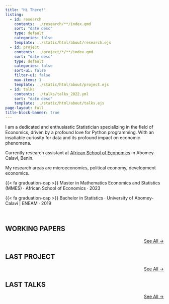 ```yaml
---
title: "Hi There!"
listing:
  - id: research
    contents: ../research/**/index.qmd
    sort: "date desc"
    type: default
    categories: false
    template: ../static/html/about/research.ejs
  - id: project
    contents: ../project/*/**/index.qmd
    sort: "date desc"
    type: default
    categories: false
    sort-ui: false
    filter-ui: false
    max-items: 1
    template: ../static/html/about/project.ejs
  - id: talks
    contents: ../talks/talks_2022.yml
    sort: "date desc"
    template: ../static/html/about/talks.ejs
page-layout: full
title-block-banner: true
---
```


I am a dedicated and enthusiastic Statistician specializing in the field of Economics, driven by a profound love for Python programming. With an insatiable curiosity for data and its profound impact on economic phenomena.

Currently research assistant at [African School of Economics](https://www.africanschoolofeconomics.com/) in Abomey-Calavi, Benin.

My research areas are microeconomics, political economy, development economics.


{{< fa graduation-cap >}} Master in Mathematics Economics and Statistics (MMES)  &#8729; African School of Economics  &#8729;  2023

{{< fa graduation-cap >}} Bachelor in Statistics  &#8729; University of Abomey-Calavi | ENEAM  &#8729;  2019

<br>

## WORKING PAPERS

:::{#research}
:::

::: {style="text-align: right"}
[See All →](../research)
:::

## LAST PROJECT 

:::{#project}
:::

::: {style="text-align: right"}
[See All →](../project)
:::

## LAST TALKS

:::{#talks}
:::

::: {style="text-align: right"}
[See All →](../talks)
:::